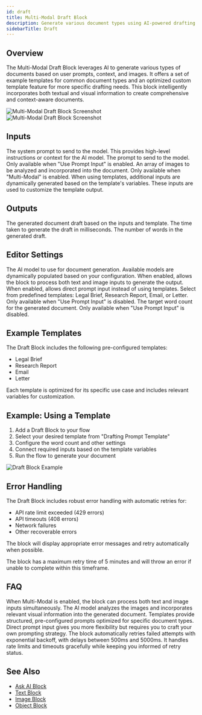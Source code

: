 ```yaml
---
id: draft
title: Multi-Modal Draft Block
description: Generate various document types using AI-powered drafting capabilities with text and image inputs
sidebarTitle: Draft
---
```


## Overview

The Multi-Modal Draft Block leverages AI to generate various types of documents based on user prompts, context, and images. It offers a set of example templates for common document types and an optimized custom template feature for more specific drafting needs. This block intelligently incorporates both textual and visual information to create comprehensive and context-aware documents.

<Frame>
  <img src="/block-reference/assets/draft_light.png" alt="Multi-Modal Draft Block Screenshot" className="block dark:hidden" />
  <img src="/block-reference/assets/draft_dark.png" alt="Multi-Modal Draft Block Screenshot" className="hidden dark:block" />
</Frame>

## Inputs

<ParamField path="systemPrompt" type="string" optional>
  The system prompt to send to the model. This provides high-level instructions or context for the AI model.
</ParamField>

<ParamField path="prompt" type="string" optional>
  The prompt to send to the model. Only available when "Use Prompt Input" is enabled.
</ParamField>

<ParamField path="images" type="image[]" optional>
  An array of images to be analyzed and incorporated into the document. Only available when "Multi-Modal" is enabled.
</ParamField>

<ParamField path="(Template Variables)" type="string" optional>
  When using templates, additional inputs are dynamically generated based on the template's variables. These inputs are used to customize the template output.
</ParamField>

## Outputs

<ResponseField name="output" type="string">
  The generated document draft based on the inputs and template.
</ResponseField>

<ResponseField name="duration" type="number">
  The time taken to generate the draft in milliseconds.
</ResponseField>

<ResponseField name="wordCount" type="number">
  The number of words in the generated draft.
</ResponseField>

## Editor Settings

<ParamField path="AI Model" type="string" default="gpt-4">
  The AI model to use for document generation. Available models are dynamically populated based on your configuration.
</ParamField>

<ParamField path="Multi-Modal" type="boolean" default={false}>
  When enabled, allows the block to process both text and image inputs to generate the output.
</ParamField>

<ParamField path="Use Prompt Input" type="boolean" default={false}>
  When enabled, allows direct prompt input instead of using templates.
</ParamField>

<ParamField path="Drafting Prompt Template" type="string" default="Legal Brief">
  Select from predefined templates: Legal Brief, Research Report, Email, or Letter. Only available when "Use Prompt Input" is disabled.
</ParamField>

<ParamField path="Word Count" type="number" default={800} min={500} max={2000}>
  The target word count for the generated document. Only available when "Use Prompt Input" is disabled.
</ParamField>

## Example Templates

The Draft Block includes the following pre-configured templates:

- Legal Brief
- Research Report
- Email
- Letter

Each template is optimized for its specific use case and includes relevant variables for customization.

## Example: Using a Template

1. Add a Draft Block to your flow
2. Select your desired template from "Drafting Prompt Template"
3. Configure the word count and other settings
4. Connect required inputs based on the template variables
5. Run the flow to generate your document

<Frame>
  <img src="/images/draft-block-example.png" alt="Draft Block Example" />
</Frame>

## Error Handling

The Draft Block includes robust error handling with automatic retries for:
- API rate limit exceeded (429 errors)
- API timeouts (408 errors)
- Network failures
- Other recoverable errors

The block will display appropriate error messages and retry automatically when possible.

<Warning>
  The block has a maximum retry time of 5 minutes and will throw an error if unable to complete within this timeframe.
</Warning>

## FAQ

<AccordionGroup>
  <Accordion title="How does Multi-Modal drafting work?">
    When Multi-Modal is enabled, the block can process both text and image inputs simultaneously. The AI model analyzes the images and incorporates relevant visual information into the generated document.
  </Accordion>

  <Accordion title="What's the difference between using a template and direct prompt input?">
    Templates provide structured, pre-configured prompts optimized for specific document types. Direct prompt input gives you more flexibility but requires you to craft your own prompting strategy.
  </Accordion>

  <Accordion title="How are retries handled?">
    The block automatically retries failed attempts with exponential backoff, with delays between 500ms and 5000ms. It handles rate limits and timeouts gracefully while keeping you informed of retry status.
  </Accordion>
</AccordionGroup>

## See Also

- [Ask AI Block](/block-reference/ai/ask-ai)
- [Text Block](/block-reference/data/text)
- [Image Block](/block-reference/data/image)
- [Object Block](/block-reference/data/object)
